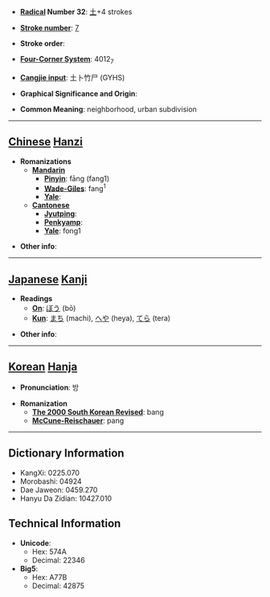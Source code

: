 * '''[[Wiktionary:Chinese radical index| Radical]] Number 32''': [[Wiktionary:Chinese radical index 土|土]]+4 strokes

* '''[[Wiktionary:Chinese total strokes index|Stroke number]]''': [[Wiktionary:Chinese total strokes index 7|7]]

* '''Stroke order''': 

* '''[[Wiktionary:Chinese four corner index|Four-Corner System]]''': 4012<sub>7</sub>

* '''[[Wiktionary:Chinese Cangjie index|Cangjie input]]''': 土卜竹尸 (GYHS)

* '''Graphical Significance and Origin''': 

* '''Common Meaning''': neighborhood, urban subdivision

----

== [[Chinese]] [[Hanzi]] ==

* '''Romanizations'''
** '''[[Mandarin]]'''
*** '''[[Pinyin]]''': fāng (fang1)
*** '''[[Wade-Giles]]''': fang<sup>1</sup>
*** '''[[Yale]]''': 
** '''[[Cantonese]]'''
*** '''[[Jyutping]]''':
*** '''[[Penkyamp]]''': 
*** '''[[Yale]]''': fong1

* '''Other info''': 

----

== [[Japanese]] [[Kanji]] ==

* '''Readings'''
** '''[[On]]''': [[ぼう]] (bō)
** '''[[Kun]]''': [[まち]] (machi), [[へや]] (heya), [[てら]] (tera)

* '''Other info''':  

----

== [[Korean]] [[Hanja]] ==

* '''Pronunciation''': 방

* '''Romanization'''
** '''[[The 2000 South Korean Revised Romanization|The 2000 South Korean Revised]]''': bang
** '''[[McCune-Reischauer]]''': pang

----

== Dictionary Information ==

* KangXi: 0225.070
* Morobashi: 04924
* Dae Jaweon: 0459.270
* Hanyu Da Zidian: 10427.010

== Technical Information ==

* '''Unicode''':
** Hex: 574A
** Decimal: 22346
* '''Big5''':
** Hex: A77B
** Decimal: 42875